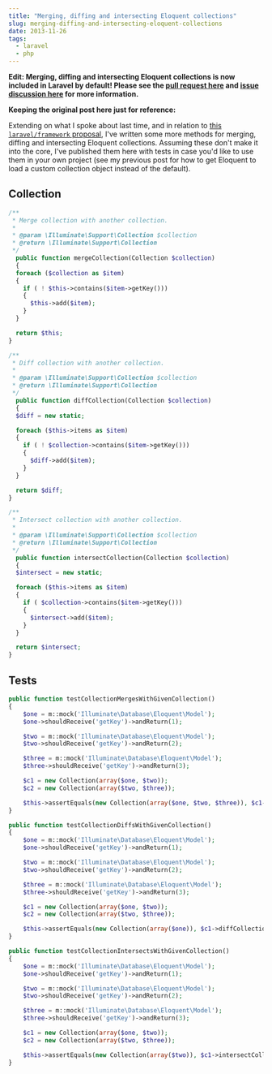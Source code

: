 ```yaml
---
title: "Merging, diffing and intersecting Eloquent collections"
slug: merging-diffing-and-intersecting-eloquent-collections
date: 2013-11-26
tags:
  - laravel
  - php
---
```


**Edit: Merging, diffing and intersecting Eloquent collections is now included in Laravel by default! Please see the [pull request here](https://github.com/laravel/framework/pull/2795) and [issue discussion here](https://github.com/laravel/framework/issues/2780) for more information.**

**Keeping the original post here just for reference:**

Extending on what I spoke about last time, and in relation to [this `laravel/framework` proposal](https://github.com/laravel/framework/issues/2780), I've written some more methods for merging, diffing and intersecting Eloquent collections. Assuming these don't make it into the core, I've published them here with tests in case you'd like to use them in your own project (see my previous post for how to get Eloquent to load a custom collection object instead of the default).

## Collection

```php
/**
 * Merge collection with another collection.
 *
 * @param \Illuminate\Support\Collection $collection
 * @return \Illuminate\Support\Collection
 */
  public function mergeCollection(Collection $collection)
  {
  foreach ($collection as $item)
  {
    if ( ! $this->contains($item->getKey()))
    {
      $this->add($item);
    }
  }

  return $this;
}

/**
 * Diff collection with another collection.
 *
 * @param \Illuminate\Support\Collection $collection
 * @return \Illuminate\Support\Collection
 */
  public function diffCollection(Collection $collection)
  {
  $diff = new static;

  foreach ($this->items as $item)
  {
    if ( ! $collection->contains($item->getKey()))
    {
      $diff->add($item);
    }
  }

  return $diff;
}

/**
 * Intersect collection with another collection.
 *
 * @param \Illuminate\Support\Collection $collection
 * @return \Illuminate\Support\Collection
 */
  public function intersectCollection(Collection $collection)
  {
  $intersect = new static;

  foreach ($this->items as $item)
  {
    if ( $collection->contains($item->getKey()))
    {
      $intersect->add($item);
    }
  }

  return $intersect;
}
```

## Tests

```php
public function testCollectionMergesWithGivenCollection()
{
    $one = m::mock('Illuminate\Database\Eloquent\Model');
    $one->shouldReceive('getKey')->andReturn(1);

    $two = m::mock('Illuminate\Database\Eloquent\Model');
    $two->shouldReceive('getKey')->andReturn(2);

    $three = m::mock('Illuminate\Database\Eloquent\Model');
    $three->shouldReceive('getKey')->andReturn(3);

    $c1 = new Collection(array($one, $two));
    $c2 = new Collection(array($two, $three));

    $this->assertEquals(new Collection(array($one, $two, $three)), $c1->mergeCollection($c2));
}

public function testCollectionDiffsWithGivenCollection()
{
    $one = m::mock('Illuminate\Database\Eloquent\Model');
    $one->shouldReceive('getKey')->andReturn(1);

    $two = m::mock('Illuminate\Database\Eloquent\Model');
    $two->shouldReceive('getKey')->andReturn(2);

    $three = m::mock('Illuminate\Database\Eloquent\Model');
    $three->shouldReceive('getKey')->andReturn(3);

    $c1 = new Collection(array($one, $two));
    $c2 = new Collection(array($two, $three));

    $this->assertEquals(new Collection(array($one)), $c1->diffCollection($c2));
}

public function testCollectionIntersectsWithGivenCollection()
{
    $one = m::mock('Illuminate\Database\Eloquent\Model');
    $one->shouldReceive('getKey')->andReturn(1);

    $two = m::mock('Illuminate\Database\Eloquent\Model');
    $two->shouldReceive('getKey')->andReturn(2);

    $three = m::mock('Illuminate\Database\Eloquent\Model');
    $three->shouldReceive('getKey')->andReturn(3);

    $c1 = new Collection(array($one, $two));
    $c2 = new Collection(array($two, $three));

    $this->assertEquals(new Collection(array($two)), $c1->intersectCollection($c2));
}
```
